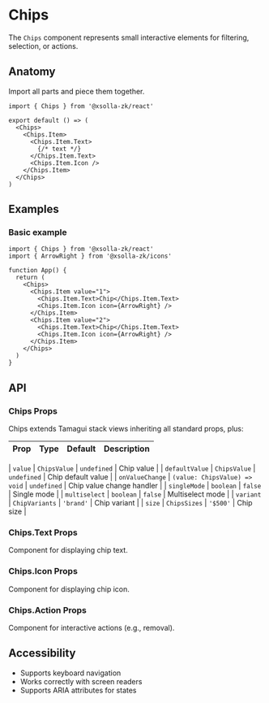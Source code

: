 # Chips

The `Chips` component represents small interactive elements for filtering, selection, or actions.

## Anatomy

Import all parts and piece them together.

```tsx
import { Chips } from '@xsolla-zk/react'

export default () => (
  <Chips>
    <Chips.Item>
      <Chips.Item.Text>
        {/* text */}
      </Chips.Item.Text>
      <Chips.Item.Icon />
    </Chips.Item>
  </Chips>
)
```

## Examples

### Basic example

```tsx
import { Chips } from '@xsolla-zk/react'
import { ArrowRight } from '@xsolla-zk/icons'

function App() {
  return (
    <Chips>
      <Chips.Item value="1">
        <Chips.Item.Text>Chip</Chips.Item.Text>
        <Chips.Item.Icon icon={ArrowRight} />
      </Chips.Item>
      <Chips.Item value="2">
        <Chips.Item.Text>Chip</Chips.Item.Text>
        <Chips.Item.Icon icon={ArrowRight} />
      </Chips.Item>
    </Chips>
  )
}
```

## API

### Chips Props

Chips extends Tamagui stack views inheriting all standard props, plus:

| Prop | Type | Default | Description |
|------|------|---------|----------|

| `value` | `ChipsValue` | `undefined` | Chip value |
| `defaultValue` | `ChipsValue` | `undefined` | Chip default value |
| `onValueChange` | `(value: ChipsValue) => void` | `undefined` | Chip value change handler |
| `singleMode` | `boolean` | `false` | Single mode |
| `multiselect` | `boolean` | `false` | Multiselect mode |
| `variant` | `ChipVariants` | `'brand'` | Chip variant |
| `size` | `ChipsSizes` | `'$500'` | Chip size |

### Chips.Text Props

Component for displaying chip text.

### Chips.Icon Props

Component for displaying chip icon.

### Chips.Action Props

Component for interactive actions (e.g., removal).

## Accessibility

- Supports keyboard navigation
- Works correctly with screen readers
- Supports ARIA attributes for states